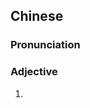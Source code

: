 ==Chinese==
{{zh-forms}}

===Pronunciation===
{{zh-pron
|m=dàndìng
|cat=a
}}

===Adjective===
{{zh-adj}}

# {{lb|zh|neologism|humorous}} {{zh-alt-form|淡定|[[composed]]; [[collected]]; [[calm]]}}